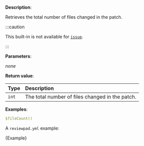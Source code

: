
**Description**:

Retrieves the total number of files changed in the patch.

:::caution

This built-in is not available for [`issue`](/guides/syntax#workflow).

:::

**Parameters**:

_none_

**Return value**:

| Type  | Description                                     |
| :---- | :---------------------------------------------- |
| `int` | The total number of files changed in the patch. |

**Examples**:

```yml
$fileCount()
```

A `reviewpad.yml` example:

<CodeBlock language="yml" title="reviewpad.yml">{Example}</CodeBlock>
